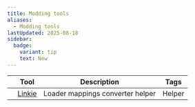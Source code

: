 ```yaml
---
title: Modding tools
aliases:
  - Modding tools
lastUpdated: 2025-08-18
sidebar:
  badge:
    variant: tip
    text: New
---
```



|     | Tool                                   | Description                      | Tags                                        |
| --- | -------------------------------------- | -------------------------------- | ------------------------------------------- |
|     | [Linkie](https://linkie.shedaniel.dev) | Loader mappings converter helper | <Label class="bg-red-600/75">Helper</Label> |
